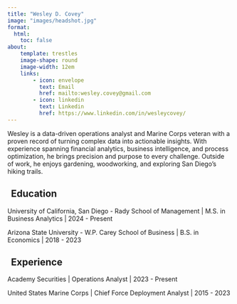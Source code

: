 ```yaml
---
title: "Wesley D. Covey"
image: "images/headshot.jpg"
format:
  html:
    toc: false
about:
    template: trestles
    image-shape: round
    image-width: 12em
    links:
        - icon: envelope
          text: Email
          href: mailto:wesley.covey@gmail.com
        - icon: linkedin
          text: Linkedin
          href: https://www.linkedin.com/in/wesleycovey/
---
```



:::{#hero-heading}

Wesley is a data-driven operations analyst and Marine Corps veteran with a proven record of turning complex data into actionable insights. With experience spanning financial analytics, business intelligence, and process optimization, he brings precision and purpose to every challenge. Outside of work, he enjoys gardening, woodworking, and exploring San Diego’s hiking trails.

## <i class="bi bi-mortarboard" style="padding-right: 8px;"></i> Education

University of California, San Diego - Rady School of Management | M.S. in Business Analytics | 2024 - Present

Arizona State University - W.P. Carey School of Business | B.S. in Economics | 2018 - 2023

## <i class="bi bi-briefcase" style="padding-right: 8px;"></i> Experience

Academy Securities | Operations Analyst | 2023 - Present

United States Marine Corps | Chief Force Deployment Analyst | 2015 - 2023

:::
